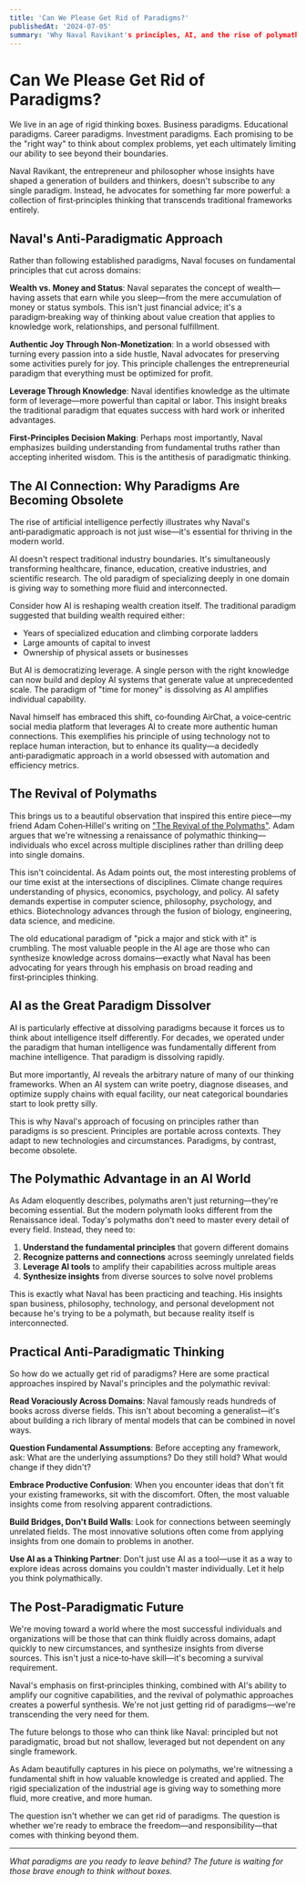 ```yaml
---
title: 'Can We Please Get Rid of Paradigms?'
publishedAt: '2024-07-05'
summary: 'Why Naval Ravikant's principles, AI, and the rise of polymaths point toward a post‑paradigmatic future where first‑principles thinking transcends rigid frameworks.'
---
```


# Can We Please Get Rid of Paradigms?

We live in an age of rigid thinking boxes. Business paradigms. Educational paradigms. Career paradigms. Investment paradigms. Each promising to be the "right way" to think about complex problems, yet each ultimately limiting our ability to see beyond their boundaries.

Naval Ravikant, the entrepreneur and philosopher whose insights have shaped a generation of builders and thinkers, doesn't subscribe to any single paradigm. Instead, he advocates for something far more powerful: a collection of first‑principles thinking that transcends traditional frameworks entirely.

## Naval's Anti‑Paradigmatic Approach

Rather than following established paradigms, Naval focuses on fundamental principles that cut across domains:

**Wealth vs. Money and Status**: Naval separates the concept of wealth—having assets that earn while you sleep—from the mere accumulation of money or status symbols. This isn't just financial advice; it's a paradigm‑breaking way of thinking about value creation that applies to knowledge work, relationships, and personal fulfillment.

**Authentic Joy Through Non‑Monetization**: In a world obsessed with turning every passion into a side hustle, Naval advocates for preserving some activities purely for joy. This principle challenges the entrepreneurial paradigm that everything must be optimized for profit.

**Leverage Through Knowledge**: Naval identifies knowledge as the ultimate form of leverage—more powerful than capital or labor. This insight breaks the traditional paradigm that equates success with hard work or inherited advantages.

**First‑Principles Decision Making**: Perhaps most importantly, Naval emphasizes building understanding from fundamental truths rather than accepting inherited wisdom. This is the antithesis of paradigmatic thinking.

## The AI Connection: Why Paradigms Are Becoming Obsolete

The rise of artificial intelligence perfectly illustrates why Naval's anti‑paradigmatic approach is not just wise—it's essential for thriving in the modern world.

AI doesn't respect traditional industry boundaries. It's simultaneously transforming healthcare, finance, education, creative industries, and scientific research. The old paradigm of specializing deeply in one domain is giving way to something more fluid and interconnected.

Consider how AI is reshaping wealth creation itself. The traditional paradigm suggested that building wealth required either:
- Years of specialized education and climbing corporate ladders
- Large amounts of capital to invest
- Ownership of physical assets or businesses

But AI is democratizing leverage. A single person with the right knowledge can now build and deploy AI systems that generate value at unprecedented scale. The paradigm of "time for money" is dissolving as AI amplifies individual capability.

Naval himself has embraced this shift, co‑founding AirChat, a voice‑centric social media platform that leverages AI to create more authentic human connections. This exemplifies his principle of using technology not to replace human interaction, but to enhance its quality—a decidedly anti‑paradigmatic approach in a world obsessed with automation and efficiency metrics.

## The Revival of Polymaths

This brings us to a beautiful observation that inspired this entire piece—my friend Adam Cohen‑Hillel's writing on <a href="https://essays.adamcohenhillel.com/p/the-revival-of-the-polymaths" target="_blank" rel="noopener noreferrer">"The Revival of the Polymaths"</a>. Adam argues that we're witnessing a renaissance of polymathic thinking—individuals who excel across multiple disciplines rather than drilling deep into single domains.

This isn't coincidental. As Adam points out, the most interesting problems of our time exist at the intersections of disciplines. Climate change requires understanding of physics, economics, psychology, and policy. AI safety demands expertise in computer science, philosophy, psychology, and ethics. Biotechnology advances through the fusion of biology, engineering, data science, and medicine.

The old educational paradigm of "pick a major and stick with it" is crumbling. The most valuable people in the AI age are those who can synthesize knowledge across domains—exactly what Naval has been advocating for years through his emphasis on broad reading and first‑principles thinking.

## AI as the Great Paradigm Dissolver

AI is particularly effective at dissolving paradigms because it forces us to think about intelligence itself differently. For decades, we operated under the paradigm that human intelligence was fundamentally different from machine intelligence. That paradigm is dissolving rapidly.

But more importantly, AI reveals the arbitrary nature of many of our thinking frameworks. When an AI system can write poetry, diagnose diseases, and optimize supply chains with equal facility, our neat categorical boundaries start to look pretty silly.

This is why Naval's approach of focusing on principles rather than paradigms is so prescient. Principles are portable across contexts. They adapt to new technologies and circumstances. Paradigms, by contrast, become obsolete.

## The Polymathic Advantage in an AI World

As Adam eloquently describes, polymaths aren't just returning—they're becoming essential. But the modern polymath looks different from the Renaissance ideal. Today's polymaths don't need to master every detail of every field. Instead, they need to:

1. **Understand the fundamental principles** that govern different domains
2. **Recognize patterns and connections** across seemingly unrelated fields  
3. **Leverage AI tools** to amplify their capabilities across multiple areas
4. **Synthesize insights** from diverse sources to solve novel problems

This is exactly what Naval has been practicing and teaching. His insights span business, philosophy, technology, and personal development not because he's trying to be a polymath, but because reality itself is interconnected.

## Practical Anti‑Paradigmatic Thinking

So how do we actually get rid of paradigms? Here are some practical approaches inspired by Naval's principles and the polymathic revival:

**Read Voraciously Across Domains**: Naval famously reads hundreds of books across diverse fields. This isn't about becoming a generalist—it's about building a rich library of mental models that can be combined in novel ways.

**Question Fundamental Assumptions**: Before accepting any framework, ask: What are the underlying assumptions? Do they still hold? What would change if they didn't?

**Embrace Productive Confusion**: When you encounter ideas that don't fit your existing frameworks, sit with the discomfort. Often, the most valuable insights come from resolving apparent contradictions.

**Build Bridges, Don't Build Walls**: Look for connections between seemingly unrelated fields. The most innovative solutions often come from applying insights from one domain to problems in another.

**Use AI as a Thinking Partner**: Don't just use AI as a tool—use it as a way to explore ideas across domains you couldn't master individually. Let it help you think polymathically.

## The Post‑Paradigmatic Future

We're moving toward a world where the most successful individuals and organizations will be those that can think fluidly across domains, adapt quickly to new circumstances, and synthesize insights from diverse sources. This isn't just a nice‑to‑have skill—it's becoming a survival requirement.

Naval's emphasis on first‑principles thinking, combined with AI's ability to amplify our cognitive capabilities, and the revival of polymathic approaches creates a powerful synthesis. We're not just getting rid of paradigms—we're transcending the very need for them.

The future belongs to those who can think like Naval: principled but not paradigmatic, broad but not shallow, leveraged but not dependent on any single framework.

As Adam beautifully captures in his piece on polymaths, we're witnessing a fundamental shift in how valuable knowledge is created and applied. The rigid specialization of the industrial age is giving way to something more fluid, more creative, and more human.

The question isn't whether we can get rid of paradigms. The question is whether we're ready to embrace the freedom—and responsibility—that comes with thinking beyond them.

---

*What paradigms are you ready to leave behind? The future is waiting for those brave enough to think without boxes.*
